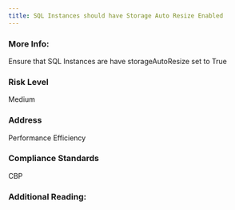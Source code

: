 ```yaml
---
title: SQL Instances should have Storage Auto Resize Enabled
---
```


### More Info:

Ensure that SQL Instances are have storageAutoResize set to True

### Risk Level

Medium

### Address

Performance Efficiency

### Compliance Standards

CBP

### Additional Reading:
